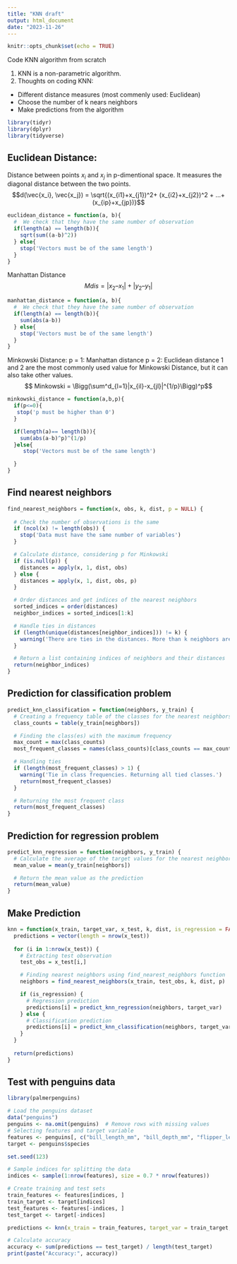 ```yaml
---
title: "KNN draft"
output: html_document
date: "2023-11-26"
---
```


```r
knitr::opts_chunk$set(echo = TRUE)
```
Code KNN algorithm from scratch 

1. KNN is a non-parametric algorithm.
2. Thoughts on coding KNN:
- Different distance measures (most commenly used: Euclidean)
- Choose the number of k nears neighbors
- Make predictions from the algorithm 


```r
library(tidyr)
library(dplyr)
library(tidyverse)
```
## Euclidean Distance: 
Distance between points $x_i$ and $x_j$ in p-dimentional space. It measures the diagonal distance between the two points.
$$d(\vec{x_i}, \vec{x_j}) = \sqrt{(x_{i1}+x_{j1})^2+ (x_{i2}+x_{j2})^2 + ...+(x_{ip}+x_{jp})}$$
```r
euclidean_distance = function(a, b){
  #  We check that they have the same number of observation
  if(length(a) == length(b)){
    sqrt(sum((a-b)^2))  
  } else{
    stop('Vectors must be of the same length')
  }
}
```

Manhattan Distance
$$ Mdis = |x_2 – x_1| + |y_2 – y_1|$$
```r
manhattan_distance = function(a, b){
  #  We check that they have the same number of observation
  if(length(a) == length(b)){
    sum(abs(a-b))
  } else{
    stop('Vectors must be of the same length')
  }
}
```

Minkowski Distance:
p = 1: Manhattan distance
p = 2: Euclidean distance
1 and 2 are the most commonly used value for Minkowski Distance, but it can also take other values. 
$$ Minkowski = \Bigg(\sum^d_{l=1}|x_{il}-x_{jl}|^{1/p}\Bigg)^p$$
```r
minkowski_distance = function(a,b,p){
  if(p<=0){
   stop('p must be higher than 0') 
  }

  if(length(a)== length(b)){
    sum(abs(a-b)^p)^(1/p)
  }else{
     stop('Vectors must be of the same length')

  }
}
```

## Find nearest neighbors

```r
find_nearest_neighbors = function(x, obs, k, dist, p = NULL) {
  
  # Check the number of observations is the same
  if (ncol(x) != length(obs)) {
    stop('Data must have the same number of variables')
  }

  # Calculate distance, considering p for Minkowski
  if (is.null(p)) {
    distances = apply(x, 1, dist, obs)
  } else {
    distances = apply(x, 1, dist, obs, p)
  }

  # Order distances and get indices of the nearest neighbors
  sorted_indices = order(distances)
  neighbor_indices = sorted_indices[1:k]

  # Handle ties in distances
  if (length(unique(distances[neighbor_indices])) != k) {
    warning('There are ties in the distances. More than k neighbors are equidistant.')
  }

  # Return a list containing indices of neighbors and their distances
  return(neighbor_indices)
}
```

## Prediction for classification problem

```r
predict_knn_classification = function(neighbors, y_train) {
  # Creating a frequency table of the classes for the nearest neighbors
  class_counts = table(y_train[neighbors])

  # Finding the class(es) with the maximum frequency
  max_count = max(class_counts)
  most_frequent_classes = names(class_counts)[class_counts == max_count]

  # Handling ties
  if (length(most_frequent_classes) > 1) {
    warning('Tie in class frequencies. Returning all tied classes.')
    return(most_frequent_classes)
  }

  # Returning the most frequent class
  return(most_frequent_classes)
}
```

## Prediction for regression problem 

```r
predict_knn_regression = function(neighbors, y_train) {
  # Calculate the average of the target values for the nearest neighbors
  mean_value = mean(y_train[neighbors])

  # Return the mean value as the prediction
  return(mean_value)
}
```

## Make Prediction

```r
knn = function(x_train, target_var, x_test, k, dist, is_regression = FALSE, p = NULL) {
  predictions = vector(length = nrow(x_test))
  
  for (i in 1:nrow(x_test)) {
    # Extracting test observation
    test_obs = x_test[i,]

    # Finding nearest neighbors using find_nearest_neighbors function
    neighbors = find_nearest_neighbors(x_train, test_obs, k, dist, p)

    if (is_regression) {
      # Regression prediction
      predictions[i] = predict_knn_regression(neighbors, target_var)
    } else {
      # Classification prediction
      predictions[i] = predict_knn_classification(neighbors, target_var)
    }
  }
  
  return(predictions)
}
```

## Test with penguins data

```r
library(palmerpenguins)

# Load the penguins dataset
data("penguins")
penguins <- na.omit(penguins)  # Remove rows with missing values
# Selecting features and target variable
features <- penguins[, c("bill_length_mm", "bill_depth_mm", "flipper_length_mm", "body_mass_g")]
target <- penguins$species
```

```r
set.seed(123) 

# Sample indices for splitting the data
indices <- sample(1:nrow(features), size = 0.7 * nrow(features))

# Create training and test sets
train_features <- features[indices, ]
train_target <- target[indices]
test_features <- features[-indices, ]
test_target <- target[-indices]
```

```r
predictions <- knn(x_train = train_features, target_var = train_target, x_test = test_features, k = 5, dist = euclidean_distance, is_regression = FALSE)
```

```r
# Calculate accuracy
accuracy <- sum(predictions == test_target) / length(test_target)
print(paste("Accuracy:", accuracy))
```




